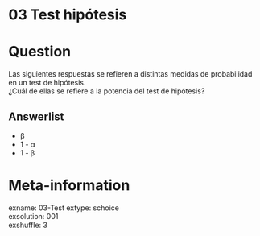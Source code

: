 # 03 Test hipótesis

Question
========

Las siguientes respuestas se refieren a distintas medidas de probabilidad en un test de hipótesis.  
¿Cuál de ellas se refiere a la potencia del test de hipótesis?

Answerlist
----------
* β  
* 1 - α  
* 1 - β  



Meta-information
================
exname: 03-Test
extype: schoice  
exsolution: 001  
exshuffle: 3  

